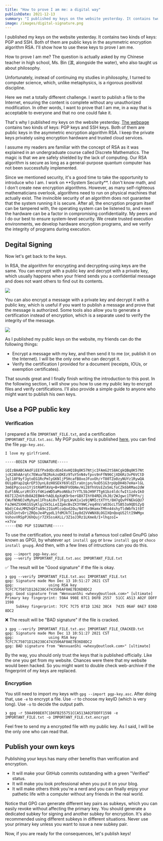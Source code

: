 ```yaml
---
title: "How to prove I am me: a digital way"
publishDate: 2021-12-13
summary: "I published my keys on the website yesterday. It contains two kinds of keys: PGP and SSH. Both of them are public keys in the asymmetric encryption algorithm RSA. I'll show how to use these keys to prove I am me."
image: /images/digital-signature.png
---
```


I published my keys on the website yesterday. It contains two kinds of keys: PGP and SSH. Both of them are public keys in the asymmetric encryption algorithm RSA. I'll show how to use these keys to prove I am me.

How to prove I am me? The question is actually asked by my Chinese teacher in high school, Ms. Bin (滨, alongside the water), who also taught us about philosophy.

<Dialog>
  You may have heard about Descartes' basic axiom "Cogito ergo sum" (I
  think, therefore I am), which I believe is the best answer.
</Dialog>

Unfortunately, instead of continuing my studies in philosophy, I turned to computer science, which, unlike metaphysics, is a rigorous positivist discipline.

Here we met a totally different challenge. I want to publish a file to the Internet, ensuring the content is complete without any unauthorized modification. In other words, I want to prove that I am me, in a way that is acceptable to everyone and that no one could fake it.

That's why I published my keys on the website yesterday. [The webpage](https://www.whexy.com/keys) contains two kinds of keys: PGP keys and SSH keys. Both of them are public keys in the asymmetric encryption algorithm RSA. I keep the private keys privately using encryption hardware and trusted cloud services.

I assume my readers are familiar with the concept of RSA as it was explained in an undergraduate course called Discrete Mathematics. The magic is that we are safely shielded by the lack of computing. Our RSA algorithm is secure as long as a general-purpose quantum computer has not been successfully implemented.

<Callout icon="👨🏻‍💻" title="I am Iron Man, not Jarvis">
  Since we mentioned security, it's a good time to take the
  opportunity to introduce who I am. I work on **System Security**. I
  don't know math, and I don't create new encryption algorithms.
  However, as many self-righteous mathematicians overlook, algorithms
  need to run on physical machines that actually exist. The invincible
  security of an algorithm does not guarantee that the system running
  it is secure. After all, the encryption program itself can be
  tampered with, the operating system can be listened to, and even the
  hardware can be a factor in compromising confidentiality. My peers
  and I do our best to ensure system-level security. We create trusted
  execution environments, we develop hardware encryption programs, and
  we verify the integrity of programs during execution.
</Callout>

## Degital Signing

Now let's get back to the keys.

In RSA, the algorithm for encrypting and decrypting using keys are the same. You can encrypt with a public key and decrypt with a private key, which usually happens when your friend sends you a confidential message and does not want others to find out its contents.

![](/images/keys001.png)

You can also encrypt a message with a private key and decrypt it with a public key, which is useful if you want to publish a message and prove that the message is authorized. Some tools also allow you to generate a certification instead of encryption, which is a separate used to verify the integrity of the message.

![](/images/keys002.png)

As I published my public keys on the website, my friends can do the following things:

- Encrypt a message with my key, and then send it to me (or, publish it on the Internet). I will be the only one who can decrypt it.
- Verify the certification I provided for a document (receipts, IOUs, or exemption certificates).

That sounds great and I finally finish writing the introduction to this post. In the following section, I will show you how to use my public key to encrypt files and verify certifications. I'll also provide a simple guide to anyone who might want to publish his own keys.

## Use a PGP public key

### Verification

I prepared a file `IMPORTANT_FILE.txt`, and a certification `IMPORTANT_FILE.txt.asc`. My PGP public key is published [here](https://www.whexy.com/keys), you can find the file `pgp-key.asc`.

```plain
I love my girlfriend.
```

```plain
-----BEGIN PGP SIGNATURE-----

iQIzBAABCAAdFiEEfPx8dQcdEmI4xHQ1Bq8K57NtjcIFAmG2tS8ACgkQBq8K57Nt
jcK2AhAArqtc7EWuafB2RokzoDKEz9TuY5nN4vfpvs9nFfN96CjXD6Rz3vP6VCtD
Jgl18F9yfJgtoEG1RcPmlyGKNljP5HcafB8xeJFuvOh/rT80TZo0zyNUYz1RywQA
OUipBYap2qkrEP33ynL8zH8SEkY69ldZlraUnjpn/koD51G3rpUpDH4b7eHa+lGL
3m6EPgcosn1YjStRmMTAVq+B+9NdFVObNe/Hi28fhVUsEZo5mLfoCZk6bRMao2dW
EuFl6NLurzRtXYzf4KieWD5aMsoN6bz7rYTL5bJH9F7Tg61bz4ldcfwIt1zdv1kO
K67IJZnUtdb8A2EBW4rhAQL6pXqK9rberGBX7IhY04RDLVkJ0/2WJgwc1T9PFn/j
CWufNhNOJxMyhyml1FhsAi0vTJFgzLWvK1x1e9jNMIctXTYt/8H7gQvPFNEkGQU7
FaJW4Z5XH61GSyKlgi5k5LLeIZpmcBvZX3Y9WC/eq4hV/aO3GcLTSB53a9QDSZyQ
NbdjC4vLMMZhQXToA9c2IGoMlcoQod2Ou/N4Y6x9HamxTMhn44shyTldWbfk1t0T
o2G51ntvDriZRQoJe4PypdL1fdMJkTCIay8d2VVWNX8LOGIXQnQoqUS2ltI9WMgx
VohovVRSpPJ6hQujr72XSssAXLL/3Z1oJ3Rz1LKme8/I+lhqzoI=
=x7cw
-----END PGP SIGNATURE-----

```

To use the certification, you need to install a famous tool called GnuPG (also known as GPG), by whatever `apt install gpg` or `brew install gpg` or `choco install gnupg`. And then, with a few lines of intructions can you do this.

```shell
gpg --import pgp-key.asc
gpg --verify IMPORTANT_FILE.txt.asc IMPORTANT_FILE.txt
```

✅ The result will be "Good signature" if the file is okay.

```
❯ gpg --verify IMPORTANT_FILE.txt.asc IMPORTANT_FILE.txt
gpg: Signature made Mon Dec 13 10:51:27 2021 CST
gpg:                using RSA key 7CFC7C75071D126238C4743506AF0AE7B36D8DC2
gpg: Good signature from "WenxuanShi <whexy@outlook.com>" [ultimate]
Primary key fingerprint: 59A4 998E 07C1 D6FB 2557  51CC A513 A02F DDFF 1598
     Subkey fingerprint: 7CFC 7C75 071D 1262 38C4  7435 06AF 0AE7 B36D 8DC2
```

❌ The result will be "BAD signature" if the file is cracked.

```
❯ gpg --verify IMPORTANT_FILE.txt.asc IMPORTANT_FILE_CRACKED.txt
gpg: Signature made Mon Dec 13 10:51:27 2021 CST
gpg:                using RSA key 7CFC7C75071D126238C4743506AF0AE7B36D8DC2
gpg: BAD signature from "WenxuanShi <whexy@outlook.com>" [ultimate]
```

By the way, you should only trust the keys that is published officially. Like the one you get from my website. Chances were there that my website would been hacked. So you might want to double check web-archive if the fingerprint of my keys are replaced.

### Encryption

You still need to import my keys with `gpg --import pgp-key.asc`. After doing that, use `-e` to encrypt a file. Use `-r` to choose my keyID (which is very long). Use `-o` to decide the output path.

```shell
❯ gpg -r 59A4998E07C1D6FB255751CCA513A02FDDFF1598 -e IMPORTANT_FILE.txt -o IMPORTANT_FILE.txt.encrypt
```

Feel free to send my a encrypted file with my public key. As I said, I will be the only one who can read that.

## Publish your own keys

Publishing your keys has many other benefits than verification and encryption.

- It will make your GitHub commits outstanding with a green "Verified" status.
- It will make you look professional when you put it on your blog.
- It will make others think you're a nerd and you can finally enjoy your pathetic life with a computer without any friends in the real world.

Notice that GPG can generate different key pairs as subkeys, which you can easily revoke without affecting the primary key. You should generate a dedicated subkey for signing and another subkey for encryption. It's also recommended using different subkeys in different situations. Never use your primary key unless you want to issue a new subkey pair.

Now, if you are ready for the consequences, let's publish keys!
